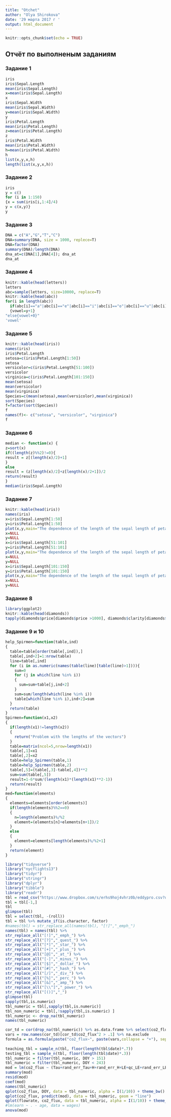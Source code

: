 ```yaml
---
title: "Otchet"
author: "Olya Shirokova"
date: '29 марта 2017 г '
output: html_document
---
```


```r
knitr::opts_chunk$set(echo = TRUE)
```

## Отчёт по выполненым заданиям
### Задание 1

```r
iris
iris$Sepal.Length
mean(iris$Sepal.Length)
x=mean(iris$Sepal.Length)
x
iris$Sepal.Width
mean(iris$Sepal.Width)
y=mean(iris$Sepal.Width)
y
iris$Petal.Length
mean(iris$Petal.Length)
z=mean(iris$Petal.Length)
z
iris$Petal.Width
mean(iris$Petal.Width)
h=mean(iris$Petal.Width)
h
list(x,y,x,h)
length(list(x,y,x,h))
```

### Задание 2

```r
iris
y = c()
for (i in 1:150)
{x = sum(iris[i,1:4]/4) 
y = c(x,y)}
y
```



### Задание 3

```r
DNA = c("A","G","T","C")
DNA=summary(DNA, size = 1000, replece=T)
DNA=factor(DNA)
summary(DNA)/length(DNA)
dna_at=c(DNA[1],DNA[4]); dna_at
dna_at
```

### Задание 4

```r
knitr::kable(head(letters))
letters 
abc=sample(letters, size=10000, replace=T) 
knitr::kable(head(abc))
for(i in length(abc)) 
  if(abc[i]=="a"|abc[i]=="e"|abc[i]=="i"|abc[i]=="o"|abc[i]=="u"|abc[i]=="y") 
  {vowel=y+1} 
"else{vowel+0}" 
'vowel'
```

### Задание 5

```r
knitr::kable(head(iris))
names(iris)
iris$Petal.Length
setosa=c(iris$Petal.Length[1:50])
setosa
versicolor=c(iris$Petal.Length[51:100])
versicolor
virginica=c(iris$Petal.Length[101:150])
mean(setosa)
mean(versicolor)
mean(virginica)
Species=c(mean(setosa),mean(versicolor),mean(virginica))
sort(Species)
f=factor(sort(Species))
f
names(f)<- c("setosa", "versicolor", "virginica")
f
```

### Задание 6

```r
median <- function(x) { 
z=sort(x) 
if((length(z)%%2)!=0){ 
result = z[(length(x)/2)+1] 
} 
else 
result = (z[length(x)/2]+z[length(x)/2+1])/2 
return(result) 
}
median(iris$Sepal.Length)

```

### Задание 7

```r
knitr::kable(head(iris))
names(iris)
x=iris$Sepal.Length[1:50]
y=iris$Petal.Length[1:50]
plot(x,y,main="The dependence of the length of the sepal length of petal to form setosa", xlab="Sepal.Length",ylab="$Petal.Length", col="purple")
x=NULL
y=NULL
x=iris$Sepal.Length[51:101]
y=iris$Petal.Length[51:101]
plot(x,y,main="The dependence of the length of the sepal length of petal to form versicolor", xlab="Sepal.Length",ylab="$Petal.Length", col="red")
x=NULL
y=NULL
x=iris$Sepal.Length[101:150]
y=iris$Petal.Length[101:150]
plot(x,y,main="The dependence of the length of the sepal length of petal to form virginica", xlab="Sepal.Length",ylab="$Petal.Length", col="orange")
x=NULL
y=NULL

```

### Задание 8

```r
library(ggplot2)
knitr::kable(head(diamonds))
tapply(diamonds$price[diamonds$price >1000], diamonds$clarity[diamonds$price >1000], mean)
```

### Задание 9 и 10

```r
help_Spirmen=function(table,ind)
{
  table=table[order(table[,ind]),]
  table[,ind+2]=1:nrow(table)
  line=table[,ind]
  for (i in as.numeric(names(table(line)[table(line)>1]))){
    sum=0
    for (j in which(line %in% i))
    {
      sum=sum+table[j,ind+2]
    }
    sum=sum/length(which(line %in% i))
    table[which(line %in% i),ind+2]=sum
  }
  return(table)
}
Spirmen=function(x1,x2)
{
  if(length(x1)!=length(x2))
  {
    return("Problem with the lengths of the vectors")
  }
  table=matrix(ncol=5,nrow=length(x1))
  table[,1]=x1
  table[,2]=x2
  table=help_Spirmen(table,1)
  table=help_Spirmen(table,2)
  table[,5]=(table[,3]-table[,4])**2
  sum=sum(table[,5])
  result=1-6*sum/(length(x1)*(length(x1)**2-1))
  return(result)  
}
med=function(elements)
{
  elements=elements[order(elements)]
  if(length(elements)%%2==0)
  {
    n=length(elements)%/%2
    element=(elements[n]+elements[n+1])/2
  }
  else
  {
    element=elements[length(elements)%/%2+1]
  }
  return(element)
}

```

```r
library("tidyverse") 
library("nycflights13") 
library("tidyr") 
library("stringr") 
library("dplyr") 
library("tibble") 
library("readr") 
tbl = read_csv("https://www.dropbox.com/s/erhs9hoj4vhrz0b/eddypro.csv?dl=1", skip = 1, na =c("","NA","-9999","-9999.0"), comment=c("[")) 
tbl = tbl[-1,] 
tbl 
glimpse(tbl) 
tbl = select(tbl, -(roll)) 
tbl = tbl %>% mutate_if(is.character, factor) 
#names(tbl) = str_replace_all(names(tbl), "[!]","_emph_") 
names(tbl) = names(tbl) %>% 
str_replace_all("[!]","_emph_") %>% 
str_replace_all("[?]","_quest_") %>% 
str_replace_all("[*]","_star_") %>% 
str_replace_all("[+]","_plus_") %>% 
str_replace_all("[@]","_at_") %>% 
str_replace_all("[-]","_minus_") %>% 
str_replace_all("[$]","_dollar_") %>% 
str_replace_all("[#]","_hash_") %>% 
str_replace_all("[/]","_div_") %>% 
str_replace_all("[%]","_perc_") %>% 
str_replace_all("[&]","_amp_") %>% 
str_replace_all("[\\^]","_power_") %>% 
str_replace_all("[()]","_") 
glimpse(tbl) 
sapply(tbl,is.numeric) 
tbl_numeric = tbl[,sapply(tbl,is.numeric)] 
tbl_non_numeric = tbl[,!sapply(tbl,is.numeric) ] 
tbl_numeric <- drop_na(tbl_numeric) 
names(tbl_numeric) 

cor_td = cor(drop_na(tbl_numeric)) %>% as.data.frame %>% select(co2_flux) 
vars = row.names(cor_td)[cor_td$co2_flux^2 > .1] %>% na.exclude 
formula = as.formula(paste("co2_flux~", paste(vars,collapse = "+"), sep="")) 
 
teaching_tbl = sample_n(tbl, floor(length(tbl$date)*.7)) 
testing_tbl = sample_n(tbl, floor(length(tbl$date)*.3)) 
tbl_numeric = filter(tbl_numeric, DOY > 151) 
tbl_numeric = filter(tbl_numeric, DOY < 243) 
mod = lm(co2_flux ~ (Tau+rand_err_Tau+H+rand_err_H+LE+qc_LE+rand_err_LE+co2_flux+h2o_flux+qc_h2o_flux+rand_err_h2o_flux+H_strg+co2_molar_density+h2o_time_lag+sonic_temperature+air_temperature+air_density+air_molar_volume+es+RH+VPD+max_speed+u_star_+TKE+T_star_+un_Tau+un_H+un_LE+un_co2_flux+un_h2o_flux+u_var+v_var+w_var+h2o_var+w_div_ts_cov+w_div_co2_cov+w_div_h2o_cov+flowrate)^2, data = tbl_numeric) 
summary(mod) 
resid(mod) 
coef(mod) 
names(tbl_numeric) 
qplot(co2_flux, DOY, data = tbl_numeric, alpha = I(1/10)) + theme_bw() + geom_line(aes(y = predict(mod))) 
qplot(co2_flux, predict(mod), data = tbl_numeric, geom = "line") 
qplot(flowrate, co2_flux, data = tbl_numeric, alpha = I(1/10)) + theme_bw() + geom_line(aes(y = predict(mod))) 
#lm(earn ~ . - age, data = wages) 
anova(mod)
```